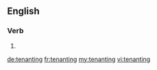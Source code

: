 ==English==

===Verb===
{{head|en|present participle}}

# {{present participle of|tenant|lang=en}}

[[de:tenanting]]
[[fr:tenanting]]
[[my:tenanting]]
[[vi:tenanting]]